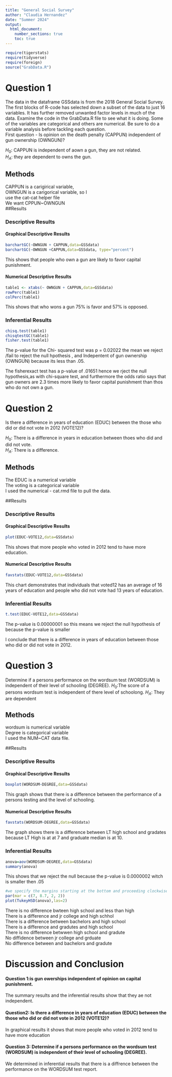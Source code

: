 ```yaml
---
title: "General Social Survey"
author: "Claudia Hernandez"
date: "Summer 2024"
output: 
  html_document:
    number_sections: true
    toc: true
---
```



```r
require(tigerstats)
require(tidyverse)
require(foreign)
source("GrabData.R")
```




#  Question 1

<!--In this section you explain what you are trying to show.  Where did the data come from?  What is the research or other question you are trying to answer?!-->


The data in the dataframe GSSdata is from the 2018 General Social Survey. The first blocks of R-code has selected down a subset of the data to just 16 variables. It has further removed unwanted factor levels in much of the data. Examine the code in the GrabData.R file to see what it is doing. Some of the variables are categorical and others are numerical. Be sure to do a variable analysis before tackling each question.  
First question - Is opinion on the death penalty (CAPPUN) independent of gun ownership (OWNGUN)?

$H_0$: CAPPUN is independent of aown a gun, they are not related.  
$H_A$: they are dependent to owns the gun. 

## Methods

<!--Decide on your methods:  use "variable analysis" or other appropriate descriptors.  Make sure to choose at least one graphical method and at least one numerical method.!-->

CAPPUN is a carigirical variable,  
OWNGUN is a carigorical variable, so I   
use the cat-cat helper file   
We want CPPUN~OWNGUN  
##Results

<!--Divide this section into two sub-sections:  One for your descriptive  results and one for your inferential results.!-->

### Descriptive Results

#### Graphical Descriptive Results
```r
barchartGC(~OWNGUN + CAPPUN,data=GSSdata)
barchartGC(~OWNGUN +CAPPUN,data=GSSdata, type="percent")

```

This shows that people who own a gun are likely to favor capital punishment.


<!--Graphical results here.  Make sure to show your code.  Provide appropriate labels for axes, giving units if possible, and provide a good title for the graph, too.  Use the graphical results to describe the patterns if any that exist in the data as focused toward the research question!-->

#### Numerical Descriptive Results
```r
table1 <- xtabs(~ OWNGUN + CAPPUN,data=GSSdata)
rowPerc(table1)
colPerc(table1)
```
This shows that who wons a gun 75% is favor and 57% is opposed. 


<!--Numerical results go here. Use the numerical results to describe the patterns if any that exist in the data as focused toward the research question!-->

### Inferential Results

<!--State hypothesis clearly.  Make sure your discussion of the inferential test covers all the aspects that the test output produces, such as test statistic, p-value etc.  Make a decision about the null hypothesis, explain the assumptions on which the selected test/procedure was based, and why the chosen procedure satisfys the assumptions and is appropriate to answer the research question!-->

```r
chisq.test(table1)
chisqtestGC(table1)
fisher.test(table1)
```

The p-value for the Chi- squared test was p = 0.02022
the mean we reject /fail to reject the null hpothesis , and 
Indepentent of gun ownership (OWNGUN) because its less than .05. 

The fisherexact test has a p-value of .01651 hence we rject
the null hypothesis,as with chi-square test, and furthermore the odds ratio says that gun owners are 2.3 times more likely to favor capital punishment than thos who do not own a gun.

#  Question 2

<!--In this section you explain what you are trying to show.  Where did the data come from?  What is the research or other question you are trying to answer?!-->

Is there a difference in years of education (EDUC) between the those who did or did not vote in 2012 (VOTE12)?

$H_0$: There is a difference in years in education between thoes who did and did not vote.   
$H_A$: There is a difference. 


## Methods

<!--Decide on your methods:  use "variable analysis" or other appropriate descriptors.  Make sure to choose at least one graphical method and at least one numerical method.!-->

The EDUC is a numerical variable   
The voting is a categorical variable   
I used the numerical - cat.rmd file to pull the data.   

##Results

<!--Divide this section into two sub-sections:  One for your descriptive  results and one for your inferential results.!-->

### Descriptive Results

#### Graphical Descriptive Results
```r
plot(EDUC~VOTE12,data=GSSdata)
```
   This shows that more people who voted in 2012 tend to have more education.
 
<!--Graphical results here.  Make sure to show your code.  Provide appropriate labels for axes, giving units if possible, and provide a good title for the graph, too.  Use the graphical results to describe the patterns if any that exist in the data as focused toward the research question!-->

#### Numerical Descriptive Results


```r
favstats(EDUC~VOTE12,data=GSSdata)
```

This chart demonstrates that individuals that voted12 has an average of 16 years of education and people who did not vote had 13 years of education.

<!--Numerical results go here. Use the numerical results to describe the patterns if any that exist in the data as focused toward the research question!-->

### Inferential Results
```r
t.test(EDUC~VOTE12,data=GSSdata)
```
The p-value is 0.00000001 so this means we reject the null hypothesis of because the p-value is smaller

I conclude that there is a difference in years of education between those who did or did not vote in 2012. 

<!--State hypothesis clearly.  Make sure your discussion of the inferential test covers all the aspects that the test output produces, such as test statistic, p-value etc.  Make a decision about the null hypothesis, explain the assumptions on which the selected test/procedure was based, and why the chosen procedure satisfys the assumptions and is appropriate to answer the research question!-->

#  Question 3

<!--In this section you explain what you are trying to show.  Where did the data come from?  What is the research or other question you are trying to answer?!-->

Determine if a persons performance on the wordsum test (WORDSUM) is independent of their level of schooling (DEGREE).
$H_0$:The score of a persons wordsum test is independent of there level of schoolong. 
$H_A$: They are dependent 

## Methods

<!--Decide on your methods:  use "variable analysis" or other appropriate descriptors.  Make sure to choose at least one graphical method and at least one numerical method.!-->
wordsum is numerical variable   
Degree is categorical variable    
I used the NUM~CAT data file.   

##Results

<!--Divide this section into two sub-sections:  One for your descriptive  results and one for your inferential results.!-->

### Descriptive Results

#### Graphical Descriptive Results


```r
boxplot(WORDSUM~DEGREE,data=GSSdata)
```
This graph shows that there is a difference between the performance of a persons testing and the level of schooling. 


<!--Graphical results here.  Make sure to show your code.  Provide appropriate labels for axes, giving units if possible, and provide a good title for the graph, too.  Use the graphical results to describe the patterns if any that exist in the data as focused toward the research question!-->

#### Numerical Descriptive Results

```r
favstats(WORDSUM~DEGREE,data=GSSdata)
```
The graph shows there is a difference between LT high school and gradates because LT High is at at 7 and graduate median is at 10. 

<!--Numerical results go here. Use the numerical results to describe the patterns if any that exist in the data as focused toward the research question!-->

### Inferential Results

```r
anova=aov(WORDSUM~DEGREE,data=GSSdata)
summary(anova)
```

This shows that we reject the null because the p-value is 0.0000002 witch is smaller then .05


```r
#we specify the margins starting at the bottom and proceeding clockwise - thus 8.7 is the left side margin to hold the names of the factors
par(mar = c(7, 8.7, 2, 2))
plot(TukeyHSD(anova),las=2)
```
There is no difference bwteen high school and less than high  
There is a difference and jr college and high schhol   
There is a difference between bachelors and high school   
There is a difference and gradutes and high school   
There is no difference betwwen high school and gradute   
No diffidence between jr college and grduate   
No difference between and bachelors and gradute   

<!--State hypothesis clearly.  Make sure your discussion of the inferential test covers all the aspects that the test output produces, such as test statistic, p-value etc.  Make a decision about the null hypothesis, explain the assumptions on which the selected test/procedure was based, and why the chosen procedure satisfys the assumptions and is appropriate to answer the research question!-->


# Discussion and Conclusion

<!--Discussion and conclusion here.  If you found a relationship be sure to consider whether the relationship occurs because one of the variavbles causes the other, or whether they perhasps are related for some other reason.  Watch the chapter 6 videos from the GeorgeTown videos collection.!-->


#### Question 1:is gun owerships independent of opinion on capital punishment. 
The summary results and the inferential results show that they ae not independent.

#### Question2: Is there a difference in years of education (EDUC) between the those who did or did not vote in 2012 (VOTE12)?
In graphical results it shows that more people who voted in 2012 tend to have more education

#### Question 3: Determine if a persons performance on the wordsum test (WORDSUM) is independent of their level of schooling (DEGREE).
We determined in inferential results that there is a diffrence between the performance on the WORDSUM test report. 
